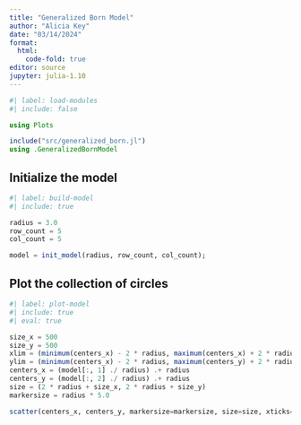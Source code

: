 ```yaml
---
title: "Generalized Born Model"
author: "Alicia Key"
date: "03/14/2024"
format:
  html:
    code-fold: true
editor: source
jupyter: julia-1.10
---
```


```julia
#| label: load-modules
#| include: false

using Plots

include("src/generalized_born.jl")
using .GeneralizedBornModel
```

## Initialize the model

```julia
#| label: build-model
#| include: true

radius = 3.0
row_count = 5
col_count = 5

model = init_model(radius, row_count, col_count);
```

## Plot the collection of circles

```julia
#| label: plot-model
#| include: true
#| eval: true

size_x = 500
size_y = 500
xlim = (minimum(centers_x) - 2 * radius, maximum(centers_x) + 2 * radius)
ylim = (minimum(centers_x) - 2 * radius, maximum(centers_y) + 2 * radius)
centers_x = (model[:, 1] ./ radius) .+ radius
centers_y = (model[:, 2] ./ radius) .+ radius
size = (2 * radius + size_x, 2 * radius + size_y)
markersize = radius * 5.0

scatter(centers_x, centers_y, markersize=markersize, size=size, xticks=centers_x, yticks=centers_y, xlim=xlim, ylim=ylim, markercolor=:orange, markerstrokecolor=:black, legend=false)
```
